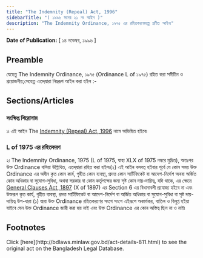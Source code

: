 ```yaml
---
title: "The Indemnity (Repeal) Act, 1996"
sidebarTitle: "( ১৯৯৬ সনের ২১ নং আইন )"
description: "The Indemnity Ordinance, ১৯৭৫ এর রহিতকরণকল্পে প্রণীত আইন৷"
---
```


**Date of Publication:** [ ১৪ নভেম্বর, ১৯৯৬ ]

## Preamble

যেহেতু The Indemnity Ordinance, ১৯৭৫ (Ordinance L of ১৯৭৫) রহিত করা সমীচীন ও প্রয়োজনীয়;সেহেতু এতদ্‌দ্বারা নিম্নরূপ আইন করা হইল :-

## Sections/Articles

### সংক্ষিপ্ত শিরোনাম

১৷ এই আইন The [Indemnity (Repeal) Act, 1996](/laws/volume-31/act-811 "Indemnity (Repeal) Act, 1996") নামে অভিহিত হইবে৷

### L of 1975 এর রহিতকরণ

২৷ The Indemnity Ordinance, 1975 (L of 1975, যাহা XLX of 1975 নম্বরে মুদ্রিত), অতঃপর উক্ত Ordinance বলিয়া উল্লিখিত, এতদ্‌দ্বারা রহিত করা হইল৷(২) এই আইন বলবত্ হইবার পূর্বে যে কোন সময় উক্ত Ordinance এর অধীন কৃত কোন কার্য, গৃহীত কোন ব্যবস্থা, প্রদত্ত কোন সার্টিফিকেট বা আদেশ-নির্দেশ অথবা অর্জিত কোন অধিকার বা সুযোগ-সুবিধা, অথবা সরকার বা কোন কর্তৃপক্ষের জন্য সৃষ্ট কোন দায়-দায়িত্ব, যদি থাকে, এর ক্ষেত্রে [General Clauses Act, 1897](/laws/volume-3/act-73 "General Clauses Act, 1897") (X of 1897) এর Section 6 এর বিধানাবলী প্রযোজ্য হইবে না এবং উক্তরূপ কৃত কার্য, গৃহীত ব্যবস্থা, প্রদত্ত সার্টিফিকেট বা আদেশ-নির্দেশ বা অর্জিত অধিকার বা সুযোগ-সুবিধা বা সৃষ্ট দায়-দায়িত্ব উপ-ধারা (১) দ্বারা উক্ত Ordinance রহিতকরণের সংগে সংগে এইরূপে অকার্যকর, বাতিল ও বিলুপ্ত হইয়া যাইবে যেন উক্ত Ordinance জারী করা হয় নাই এবং উক্ত Ordinance এর কোন অস্তিত্ব ছিল না ও নাই৷

## Footnotes

<Note>
  Click [here](http://bdlaws.minlaw.gov.bd/act-details-811.html) to see the original act on the Bangladesh Legal Database.
</Note>
